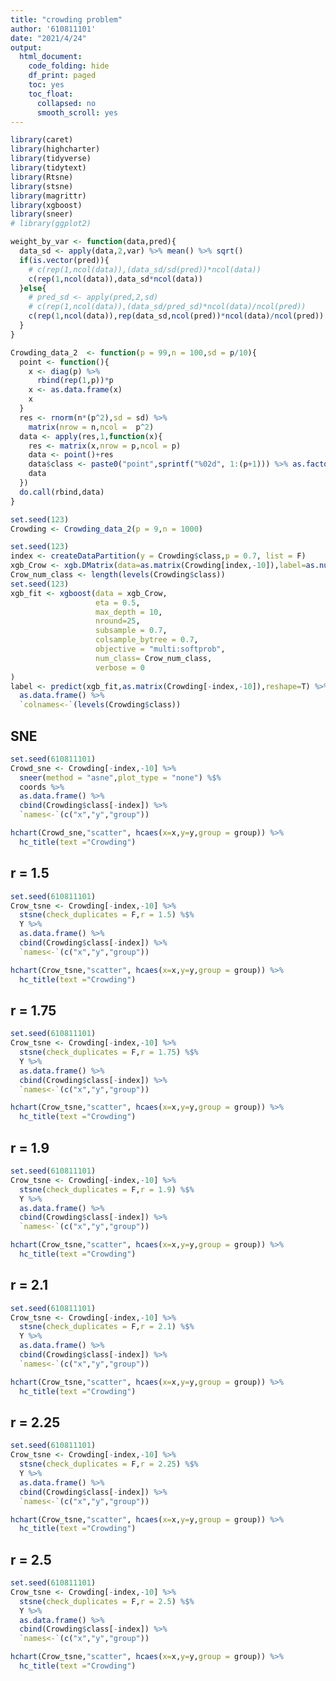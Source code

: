 ```yaml
---
title: "crowding problem"
author: '610811101'
date: "2021/4/24"
output:
  html_document:
    code_folding: hide
    df_print: paged
    toc: yes
    toc_float:
      collapsed: no
      smooth_scroll: yes
---
```


```r
library(caret)
library(highcharter)
library(tidyverse)
library(tidytext)
library(Rtsne)
library(stsne)
library(magrittr)
library(xgboost)
library(sneer)
# library(ggplot2)
```



```r
weight_by_var <- function(data,pred){
  data_sd <- apply(data,2,var) %>% mean() %>% sqrt()
  if(is.vector(pred)){
    # c(rep(1,ncol(data)),(data_sd/sd(pred))*ncol(data))
    c(rep(1,ncol(data)),data_sd*ncol(data))
  }else{
    # pred_sd <- apply(pred,2,sd)
    # c(rep(1,ncol(data)),(data_sd/pred_sd)*ncol(data)/ncol(pred))
    c(rep(1,ncol(data)),rep(data_sd,ncol(pred))*ncol(data)/ncol(pred))
  }
}
```


```r
Crowding_data_2  <- function(p = 99,n = 100,sd = p/10){
  point <- function(){
    x <- diag(p) %>%
      rbind(rep(1,p))*p 
    x <- as.data.frame(x)
    x
  }
  res <- rnorm(n*(p^2),sd = sd) %>%
    matrix(nrow = n,ncol =  p^2)
  data <- apply(res,1,function(x){
    res <- matrix(x,nrow = p,ncol = p)
    data <- point()+res
    data$class <- paste0("point",sprintf("%02d", 1:(p+1))) %>% as.factor()
    data
  })
  do.call(rbind,data)
}

set.seed(123)
Crowding <- Crowding_data_2(p = 9,n = 1000)

```



```r

set.seed(123)
index <- createDataPartition(y = Crowding$class,p = 0.7, list = F)
xgb_Crow <- xgb.DMatrix(data=as.matrix(Crowding[index,-10]),label=as.numeric(Crowding$class[index])-1)
Crow_num_class <- length(levels(Crowding$class))
set.seed(123)
xgb_fit <- xgboost(data = xgb_Crow, 
                   eta = 0.5,
                   max_depth = 10, 
                   nround=25, 
                   subsample = 0.7,
                   colsample_bytree = 0.7,
                   objective = "multi:softprob",
                   num_class= Crow_num_class,
                   verbose = 0
)
label <- predict(xgb_fit,as.matrix(Crowding[-index,-10]),reshape=T) %>%
  as.data.frame() %>%
  `colnames<-`(levels(Crowding$class))

```





## SNE 

```r
set.seed(610811101)
Crowd_sne <- Crowding[-index,-10] %>% 
  sneer(method = "asne",plot_type = "none") %$% 
  coords %>% 
  as.data.frame() %>% 
  cbind(Crowding$class[-index]) %>% 
  `names<-`(c("x","y","group"))

hchart(Crowd_sne,"scatter", hcaes(x=x,y=y,group = group)) %>%
  hc_title(text ="Crowding") 

```



## r = 1.5

```r
set.seed(610811101)
Crow_tsne <- Crowding[-index,-10] %>% 
  stsne(check_duplicates = F,r = 1.5) %$% 
  Y %>% 
  as.data.frame() %>% 
  cbind(Crowding$class[-index]) %>% 
  `names<-`(c("x","y","group"))

hchart(Crow_tsne,"scatter", hcaes(x=x,y=y,group = group)) %>%
  hc_title(text ="Crowding") 
```


## r = 1.75

```r
set.seed(610811101)
Crow_tsne <- Crowding[-index,-10] %>% 
  stsne(check_duplicates = F,r = 1.75) %$% 
  Y %>% 
  as.data.frame() %>% 
  cbind(Crowding$class[-index]) %>% 
  `names<-`(c("x","y","group"))

hchart(Crow_tsne,"scatter", hcaes(x=x,y=y,group = group)) %>%
  hc_title(text ="Crowding") 
```


## r = 1.9

```r
set.seed(610811101)
Crow_tsne <- Crowding[-index,-10] %>% 
  stsne(check_duplicates = F,r = 1.9) %$% 
  Y %>% 
  as.data.frame() %>% 
  cbind(Crowding$class[-index]) %>% 
  `names<-`(c("x","y","group"))

hchart(Crow_tsne,"scatter", hcaes(x=x,y=y,group = group)) %>%
  hc_title(text ="Crowding") 
```

## r = 2.1

```r
set.seed(610811101)
Crow_tsne <- Crowding[-index,-10] %>% 
  stsne(check_duplicates = F,r = 2.1) %$% 
  Y %>% 
  as.data.frame() %>% 
  cbind(Crowding$class[-index]) %>% 
  `names<-`(c("x","y","group"))

hchart(Crow_tsne,"scatter", hcaes(x=x,y=y,group = group)) %>%
  hc_title(text ="Crowding") 
```



## r = 2.25

```r
set.seed(610811101)
Crow_tsne <- Crowding[-index,-10] %>% 
  stsne(check_duplicates = F,r = 2.25) %$% 
  Y %>% 
  as.data.frame() %>% 
  cbind(Crowding$class[-index]) %>% 
  `names<-`(c("x","y","group"))

hchart(Crow_tsne,"scatter", hcaes(x=x,y=y,group = group)) %>%
  hc_title(text ="Crowding") 
```



## r = 2.5

```r
set.seed(610811101)
Crow_tsne <- Crowding[-index,-10] %>% 
  stsne(check_duplicates = F,r = 2.5) %$% 
  Y %>% 
  as.data.frame() %>% 
  cbind(Crowding$class[-index]) %>% 
  `names<-`(c("x","y","group"))

hchart(Crow_tsne,"scatter", hcaes(x=x,y=y,group = group)) %>%
  hc_title(text ="Crowding") 
```